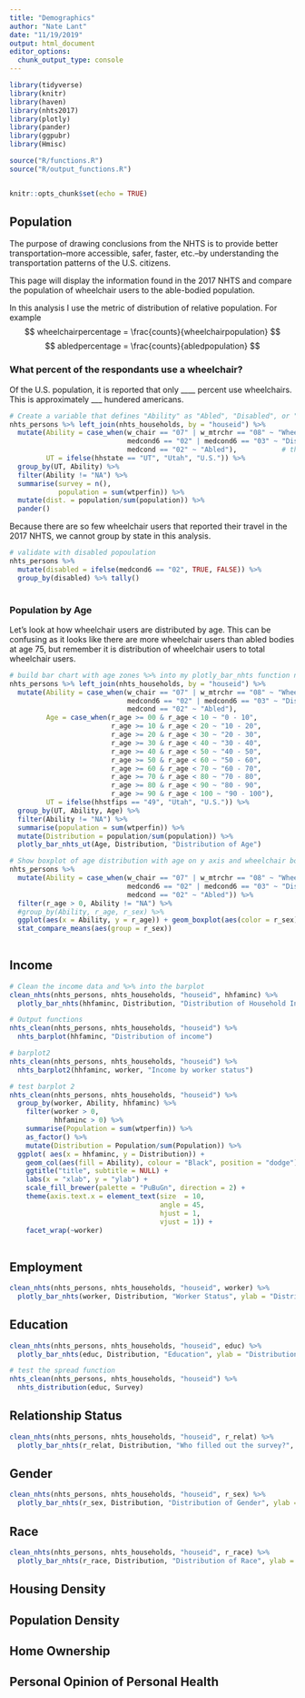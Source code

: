 ```yaml
---
title: "Demographics"
author: "Nate Lant"
date: "11/19/2019"
output: html_document
editor_options: 
  chunk_output_type: console
---
```


```r
library(tidyverse)
library(knitr)
library(haven)
library(nhts2017)
library(plotly)
library(pander)
library(ggpubr)
library(Hmisc)

source("R/functions.R")
source("R/output_functions.R")


knitr::opts_chunk$set(echo = TRUE)
```

## Population
The purpose of drawing conclusions from the NHTS is to provide better transportation--more accessible, safer, faster, etc.--by understanding the transportation patterns of the U.S. citizens.

This page will display the information found in the 2017 NHTS and compare the population of wheelchair users to the able-bodied population. 
<!-- This page also compares the disabled population (those who reported to have a medical condition for longer than six months) in addition to the population of wheelchair users. --> 

In this analysis I use the metric of distribution of relative population. For example
$$ wheelchairpercentage = \frac{counts}{wheelchairpopulation} $$
$$ abledpercentage = \frac{counts}{abledpopulation} $$


### What percent of the respondants use a wheelchair?
Of the U.S. population, it is reported that only ____ percent use wheelchairs. This is approximately ___ hundered americans.

```r
# Create a variable that defines "Ability" as "Abled", "Disabled", or "Wheelchair"
nhts_persons %>% left_join(nhts_households, by = "houseid") %>%
  mutate(Ability = case_when(w_chair == "07" | w_mtrchr == "08" ~ "Wheelchair",
                             medcond6 == "02" | medcond6 == "03" ~ "Disabled",  
                             medcond == "02" ~ "Abled"),           # this is only people who reported not having a medical condition.
         UT = ifelse(hhstate == "UT", "Utah", "U.S.")) %>%   
  group_by(UT, Ability) %>% 
  filter(Ability != "NA") %>%
  summarise(survey = n(),
            population = sum(wtperfin)) %>%
  mutate(dist. = population/sum(population)) %>%
  pander()

```

Because there are so few wheelchair users that reported their travel in the 2017 NHTS, we cannot group by state in this analysis.
```r
# validate with disabled popoulation
nhts_persons %>%
  mutate(disabled = ifelse(medcond6 == "02", TRUE, FALSE)) %>%
  group_by(disabled) %>% tally()
  
```

### Population by Age
Let's look at how wheelchair users are distributed by age. This can be confusing as it looks like there are more wheelchair users than abled bodies at age 75, but remember it is distribution of wheelchair users to total wheelchair users.

```r
# build bar chart with age zones %>% into my plotly_bar_nhts function not filtered by age
nhts_persons %>% left_join(nhts_households, by = "houseid") %>%
  mutate(Ability = case_when(w_chair == "07" | w_mtrchr == "08" ~ "Wheelchair",
                             medcond6 == "02" | medcond6 == "03" ~ "Disabled",
                             medcond == "02" ~ "Abled"),
         Age = case_when(r_age >= 00 & r_age < 10 ~ "0 - 10",
                         r_age >= 10 & r_age < 20 ~ "10 - 20",
                         r_age >= 20 & r_age < 30 ~ "20 - 30",
                         r_age >= 30 & r_age < 40 ~ "30 - 40",
                         r_age >= 40 & r_age < 50 ~ "40 - 50",
                         r_age >= 50 & r_age < 60 ~ "50 - 60",
                         r_age >= 60 & r_age < 70 ~ "60 - 70",
                         r_age >= 70 & r_age < 80 ~ "70 - 80",
                         r_age >= 80 & r_age < 90 ~ "80 - 90",
                         r_age >= 90 & r_age < 100 ~ "90 - 100"),
         UT = ifelse(hhstfips == "49", "Utah", "U.S.")) %>%                       # This is filtered by utah
  group_by(UT, Ability, Age) %>%
  filter(Ability != "NA") %>%
  summarise(population = sum(wtperfin)) %>%
  mutate(Distribution = population/sum(population)) %>%
  plotly_bar_nhts_ut(Age, Distribution, "Distribution of Age")

```


```r
# Show boxplot of age distribution with age on y axis and wheelchair boolean on the x
nhts_persons %>%
  mutate(Ability = case_when(w_chair == "07" | w_mtrchr == "08" ~ "Wheelchair",
                             medcond6 == "02" | medcond6 == "03" ~ "Disabled",
                             medcond == "02" ~ "Abled")) %>%
  filter(r_age > 0, Ability != "NA") %>%
  #group_by(Ability, r_age, r_sex) %>%
  ggplot(aes(x = Ability, y = r_age)) + geom_boxplot(aes(color = r_sex)) +
  stat_compare_means(aes(group = r_sex))
  
```

## Income

```r
# Clean the income data and %>% into the barplot
clean_nhts(nhts_persons, nhts_households, "houseid", hhfaminc) %>%
  plotly_bar_nhts(hhfaminc, Distribution, "Distribution of Household Income")

# Output functions
nhts_clean(nhts_persons, nhts_households, "houseid") %>%
  nhts_barplot(hhfaminc, "Distribution of income")

# barplot2
nhts_clean(nhts_persons, nhts_households, "houseid") %>%
  nhts_barplot2(hhfaminc, worker, "Income by worker status")

# test barplot 2
nhts_clean(nhts_persons, nhts_households, "houseid") %>%
  group_by(worker, Ability, hhfaminc) %>% 
    filter(worker > 0,
           hhfaminc > 0) %>%
    summarise(Population = sum(wtperfin)) %>%
    as_factor() %>%
    mutate(Distribution = Population/sum(Population)) %>%
  ggplot( aes(x = hhfaminc, y = Distribution)) + 
    geom_col(aes(fill = Ability), colour = "Black", position = "dodge") +
    ggtitle("title", subtitle = NULL) +
    labs(x = "xlab", y = "ylab") +
    scale_fill_brewer(palette = "PuBuGn", direction = 2) + 
    theme(axis.text.x = element_text(size  = 10, 
                                     angle = 45,
                                     hjust = 1,
                                     vjust = 1)) + 
    facet_wrap(~worker)
  
```



## Employment

```r
clean_nhts(nhts_persons, nhts_households, "houseid", worker) %>%
  plotly_bar_nhts(worker, Distribution, "Worker Status", ylab = "Distribution")
```

## Education

```r
clean_nhts(nhts_persons, nhts_households, "houseid", educ) %>%
  plotly_bar_nhts(educ, Distribution, "Education", ylab = "Distribution")

# test the spread function
nhts_clean(nhts_persons, nhts_households, "houseid") %>%
  nhts_distribution(educ, Survey)


```

## Relationship Status

```r
clean_nhts(nhts_persons, nhts_households, "houseid", r_relat) %>%
  plotly_bar_nhts(r_relat, Distribution, "Who filled out the survey?", ylab = "Distribution")
```

## Gender

```r
clean_nhts(nhts_persons, nhts_households, "houseid", r_sex) %>%
  plotly_bar_nhts(r_sex, Distribution, "Distribution of Gender", ylab = "Distribution")
```

## Race

```r
clean_nhts(nhts_persons, nhts_households, "houseid", r_race) %>%
  plotly_bar_nhts(r_race, Distribution, "Distribution of Race", ylab = "Distribution")
```


## Housing Density
<!--- HBRESDN --->

## Population Density
<!--- HBPPOPDN --->

## Home Ownership
<!--- Homeown --->

## Personal Opinion of Personal Health
<!---  --->

